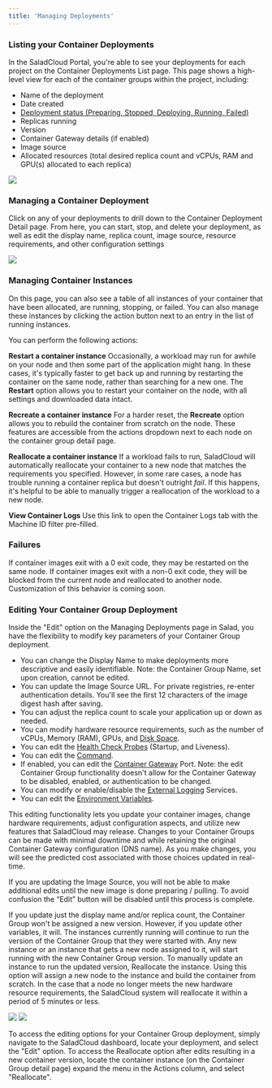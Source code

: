 ```yaml
---
title: 'Managing Deployments'
---
```


### Listing your Container Deployments

In the SaladCloud Portal, you're able to see your deployments for each project on the Container Deployments List page.
This page shows a high-level view for each of the container groups within the project, including:

- Name of the deployment
- Date created
- [Deployment status (Preparing, Stopped, Deploying, Running, Failed)](/products/sce/container-groups/deployment-lifecycle)
- Replicas running
- Version
- Container Gateway details (if enabled)
- Image source
- Allocated resources (total desired replica count and vCPUs, RAM and GPU(s) allocated to each replica)

<img src="/products/sce/images/5ef427e-image.png" />

### Managing a Container Deployment

Click on any of your deployments to drill down to the Container Deployment Detail page. From here, you can start, stop,
and delete your deployment, as well as edit the display name, replica count, image source, resource requirements, and
other configuration settings

<img src="/products/sce/images/92a596a-image.png" />

### Managing Container Instances

On this page, you can also see a table of all instances of your container that have been allocated, are running,
stopping, or failed. You can also manage these instances by clicking the action button next to an entry in the list of
running instances.

You can perform the following actions:

**Restart a container instance** Occasionally, a workload may run for awhile on your node and then some part of the
application might hang. In these cases, it's typically faster to get back up and running by restarting the container on
the same node, rather than searching for a new one. The **Restart** option allows you to restart your container on the
node, with all settings and downloaded data intact.

**Recreate a container instance** For a harder reset, the **Recreate** option allows you to rebuild the container from
scratch on the node. These features are accessible from the actions dropdown next to each node on the container group
detail page.

**Reallocate a container instance** If a workload fails to run, SaladCloud will automatically reallocate your container
to a new node that matches the requirements you specified. However, in some rare cases, a node has trouble running a
container replica but doesn't outright _fail_. If this happens, it's helpful to be able to manually trigger a
reallocation of the workload to a new node.

**View Container Logs** Use this link to open the Container Logs tab with the Machine ID filter pre-filled.

### Failures

If container images exit with a 0 exit code, they may be restarted on the same node. If container images exit with a
non-0 exit code, they will be blocked from the current node and reallocated to another node. Customization of this
behavior is coming soon.

### Editing Your Container Group Deployment

Inside the "Edit" option on the Managing Deployments page in Salad, you have the flexibility to modify key parameters of
your Container Group deployment.

- You can change the Display Name to make deployments more descriptive and easily identifiable. Note: the Container
  Group Name, set upon creation, cannot be edited.
- You can update the Image Source URL. For private registries, re-enter authentication details. You'll see the first 12
  characters of the image digest hash after saving.
- You can adjust the replica count to scale your application up or down as needed.
- You can modify hardware resource requirements, such as the number of vCPUs, Memory (RAM), GPUs, and
  [Disk Space](/products/sce/disk-space).
- You can edit the [Health Check Probes](/products/sce/health-probes) (Startup, and Liveness).
- You can edit the [Command](/products/sce/specifying-a-command).
- If enabled, you can edit the [Container Gateway](/products/sce/networking) Port. Note: the edit Container Group
  functionality doesn't allow for the Container Gateway to be disabled, enabled, or authentication to be changed.
- You can modify or enable/disable the [External Logging](/products/sce/external-logging) Services.
- You can edit the [Environment Variables](/products/sce/container-groups/environment-variables).

This editing functionality lets you update your container images, change hardware requirements, adjust configuration
aspects, and utilize new features that SaladCloud may release. Changes to your Container Groups can be made with minimal
downtime and while retaining the original Container Gateway configuration (DNS name). As you make changes, you will see
the predicted cost associated with those choices updated in real-time.

If you are updating the Image Source, you will not be able to make additional edits until the new image is done
preparing / pulling. To avoid confusion the “Edit” button will be disabled until this process is complete.

If you update just the display name and/or replica count, the Container Group won't be assigned a new version. However,
if you update other variables, it will. The instances currently running will continue to run the version of the
Container Group that they were started with. Any new instance or an instance that gets a new node assigned to it, will
start running with the new Container Group version. To manually update an instance to run the updated version,
Reallocate the instance. Using this option will assign a new node to the instance and build the container from scratch.
In the case that a node no longer meets the new hardware resource requirements, the SaladCloud system will reallocate it
within a period of 5 minutes or less.

<img src="/products/sce/images/271b376-image.png" />

<img src="/products/sce/images/7bd5e3f-image.png" />

To access the editing options for your Container Group deployment, simply navigate to the SaladCloud dashboard, locate
your deployment, and select the "Edit" option. To access the Reallocate option after edits resulting in a new container
version, locate the container instance (on the Container Group detail page) expand the menu in the Actions column, and
select "Reallocate".
